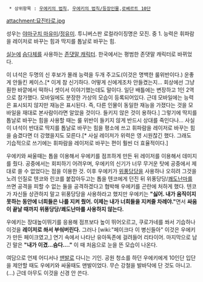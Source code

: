   * 상위항목 : [[우에키의 법칙]], [[우에키의 법칙/등장인물]],[[로베르트 10단]]

attachment:묘진타로.jpg

성우는 [[야마구치 마유미]]/[[정유미]]. 투니버스판 로컬라이징명은 모진.
중 1. 능력은 휘파람을 레이저로 바꾸는 힘과 딱지를 톱날로 바꾸는 힘. 

[[실눈]]에 [[슴다]]체를 사용하는 [[존댓말 캐릭터]]. 한국에서는 평범한 존댓말 캐릭터로 바뀌었다.

이 녀석은 두명의 신 후보가 몰래 능력을 두개 주고도(이것은 명백한 룰위반이다.) 운좋게 안들킨 케이스.[* 이게 참 신기하다. 어떻게 신에게조차 안들켰는지... 회상에선 그냥 훤한 바깥에서 떡하니 셋이서 이야기했는데도 말이다. 일단 배틀에는 변장하고 1인 2역으로 참가했다. 모바일에도 분장한 가상의 모습이 등록되어있다. 근데 모바일에는 능력은 표시되지 않지만 재능은 표시된다. 즉, 다른 인물이 동일한 재능을 가졌다는 것을 모바일을 재대로 본사람이라면 알았을 것이다. 들키지 않은 것이 용하다.] 
그렇기에 딱지를 톱날로 바꾸는 힘을 사용할 때는 룰 위반이 들키지 않게 반드시 상대를 죽인다나... 사실 이 녀석이 반대로 딱지를 톱날로 바꾸는 힘을 평소에 쓰고 휘파람을 레이저로 바꾸는 힘을 숨겼다면 더 강했을지도 모른다.[* 사실 레이저가 위력은 영 시원찮긴 했다. 그래도 기습적으로 쓰기에는 휘파람을 레이저로 바꾸는 편이 훨씬 더 효율적이다.] 

우에키와 싸울때는 톱을 이용해서 우에키를 점프하게 만든 뒤 레이저를 이용해서 데미지를 줬다. 공중에서는 회피하기 어려우며, 우에키의 신기가 너무 무거운 탓에 공중에서 제대로 쓸 수 없었다는 점을 이용한 것. 이후 우에키가 [[위풍당당]]을 사용하나 오히려 그것을 노려 인질로 텐코와 린코를 붙잡아두고는 톱을 텐코에게 던진 뒤 위풍당당/[[쾌도난마]]를 쓰면 공격을 피할 수 없는 둘을 공격하겠다고 협박해 우에키를 곤란에 처하게 했다. 텐코가 자신들 상관하지 말고 위풍당당을 사용하라고 했지만 우에키는 '''"싫어. 내가 움직이지 못하는 동안에 너희들은 나를 지켜 줬어. 이제는 내가 너희들을 지켜줄 차례야."'''면서 '''싸움이 끝날 때까지 위풍당당/쾌도난마를 사용하지 않는다.'''

우에키는 장대높이뛰기를 응용해 점프보다 높이 뛰어오르고, 쿠로가네를 쏴서 기습하나 이것을 '''레이저로 쏴서 부숴버린다.''' 그러나 [wiki:"페이크다 이 병신들아" 이것은 우에키가 만든 페이크였고,] 연기 속에서 나타난 유아독존에 걸려들어 리타이어. 마지막으로 남긴 말은 '''"내가 이겼…슴다…."''' 이 때 처음으로 눈을 뜬 모습이 나온다.

여담으로 언제 어디서나 [[맨발]]로 다니는 기인. 공원 청소를 하던 우에키에게 10인단 입단을 제안할 때도 우에키와 싸울때도 맨발이었다. 무슨 강철을 발바닥에 단 것도 아니고.(...) 근데 아무도 이것을 신경 안 쓴다.
